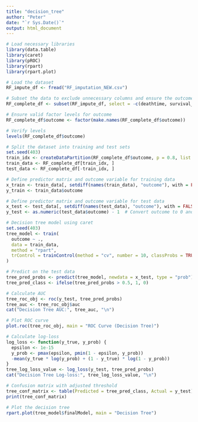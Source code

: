 ```yaml
---
title: "decision_tree"
author: "Peter"
date: "`r Sys.Date()`"
output: html_document
---
```



```r
# Load necessary libraries
library(data.table)
library(caret)
library(pROC)
library(rpart)
library(rpart.plot)

# Load the dataset
RF_impute_df <- fread("RF_imputation_NEW.csv")

# Subset the data to exclude unnecessary columns and ensure the outcome variable is included and properly named
RF_complete_df <- subset(RF_impute_df, select = -c(deathtime, survival_time, LOS, Unnamed_0, V1, admittime, ID, group, tLOS))

# Ensure valid factor levels for outcome
RF_complete_df$outcome <- factor(make.names(RF_complete_df$outcome))

# Verify levels
levels(RF_complete_df$outcome)

# Split the dataset into training and test sets
set.seed(403)
train_idx <- createDataPartition(RF_complete_df$outcome, p = 0.8, list = FALSE)
train_data <- RF_complete_df[train_idx, ]
test_data <- RF_complete_df[-train_idx, ]

# Define predictor matrix and outcome variable for training data
x_train <- train_data[, setdiff(names(train_data), "outcome"), with = FALSE]
y_train <- train_data$outcome

# Define predictor matrix and outcome variable for test data
x_test <- test_data[, setdiff(names(test_data), "outcome"), with = FALSE]
y_test <- as.numeric(test_data$outcome) - 1  # Convert outcome to 0 and 1

# Decision tree model using caret
set.seed(403)
tree_model <- train(
  outcome ~ .,
  data = train_data,
  method = "rpart",
  trControl = trainControl(method = "cv", number = 10, classProbs = TRUE, summaryFunction = twoClassSummary)
)

# Predict on the test data
tree_pred_probs <- predict(tree_model, newdata = x_test, type = "prob")[,2]
tree_pred_class <- ifelse(tree_pred_probs > 0.5, 1, 0)

# Calculate AUC
tree_roc_obj <- roc(y_test, tree_pred_probs)
tree_auc <- tree_roc_obj$auc
cat("Decision Tree AUC:", tree_auc, "\n")

# Plot ROC curve
plot.roc(tree_roc_obj, main = "ROC Curve (Decision Tree)")

# Calculate log-loss
log_loss <- function(y_true, y_prob) {
  epsilon <- 1e-15
  y_prob <- pmax(epsilon, pmin(1 - epsilon, y_prob))
  -mean(y_true * log(y_prob) + (1 - y_true) * log(1 - y_prob))
}
tree_log_loss_value <- log_loss(y_test, tree_pred_probs)
cat("Decision Tree Log-loss:", tree_log_loss_value, "\n")

# Confusion matrix with adjusted threshold
tree_conf_matrix <- table(Predicted = tree_pred_class, Actual = y_test)
print(tree_conf_matrix)

# Plot the decision tree
rpart.plot(tree_model$finalModel, main = "Decision Tree")
```










